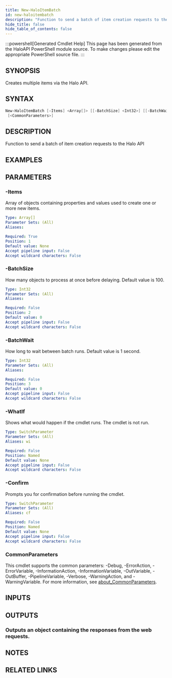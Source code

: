 ```yaml
---
title: New-HaloItemBatch
id: new-haloitembatch
description: "Function to send a batch of item creation requests to the Halo API"
hide_title: false
hide_table_of_contents: false
---
```


:::powershell[Generated Cmdlet Help]
This page has been generated from the HaloAPI PowerShell module source. To make changes please edit the appropriate PowerShell source file.
:::

## SYNOPSIS

Creates multiple items via the Halo API.

## SYNTAX

```powershell
New-HaloItemBatch [-Items] <Array[]> [[-BatchSize] <Int32>] [[-BatchWait] <Int32>] [-WhatIf] [-Confirm]
 [<CommonParameters>]
```

## DESCRIPTION

Function to send a batch of item creation requests to the Halo API

## EXAMPLES

## PARAMETERS

### -Items

Array of objects containing properties and values used to create one or more new items.

```yaml
Type: Array[]
Parameter Sets: (All)
Aliases:

Required: True
Position: 1
Default value: None
Accept pipeline input: False
Accept wildcard characters: False
```

### -BatchSize

How many objects to process at once before delaying.
Default value is 100.

```yaml
Type: Int32
Parameter Sets: (All)
Aliases:

Required: False
Position: 2
Default value: 0
Accept pipeline input: False
Accept wildcard characters: False
```

### -BatchWait

How long to wait between batch runs.
Default value is 1 second.

```yaml
Type: Int32
Parameter Sets: (All)
Aliases:

Required: False
Position: 3
Default value: 0
Accept pipeline input: False
Accept wildcard characters: False
```

### -WhatIf

Shows what would happen if the cmdlet runs.
The cmdlet is not run.

```yaml
Type: SwitchParameter
Parameter Sets: (All)
Aliases: wi

Required: False
Position: Named
Default value: None
Accept pipeline input: False
Accept wildcard characters: False
```

### -Confirm

Prompts you for confirmation before running the cmdlet.

```yaml
Type: SwitchParameter
Parameter Sets: (All)
Aliases: cf

Required: False
Position: Named
Default value: None
Accept pipeline input: False
Accept wildcard characters: False
```

### CommonParameters

This cmdlet supports the common parameters: -Debug, -ErrorAction, -ErrorVariable, -InformationAction, -InformationVariable, -OutVariable, -OutBuffer, -PipelineVariable, -Verbose, -WarningAction, and -WarningVariable. For more information, see [about_CommonParameters](http://go.microsoft.com/fwlink/?LinkID=113216).

## INPUTS


## OUTPUTS

### Outputs an object containing the responses from the web requests.

## NOTES

## RELATED LINKS
